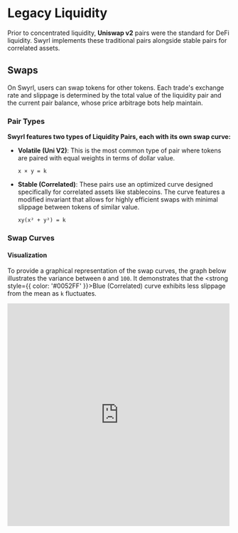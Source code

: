 # Legacy Liquidity

Prior to concentrated liquidity, **Uniswap v2** pairs were the standard for DeFi liquidity. Swyrl implements these traditional pairs alongside stable pairs for correlated assets.

## Swaps

On Swyrl, users can swap tokens for other tokens. Each trade's exchange rate and slippage is determined by the total value of the liquidity pair and the current pair balance, whose price arbitrage bots help maintain.

### Pair Types

**Swyrl features two types of Liquidity Pairs, each with its own swap curve:**

- **Volatile (Uni V2)**: This is the most common type of pair where tokens are paired with equal weights in terms of dollar value.

  ```
  x × y = k
  ```

- **Stable (Correlated)**: These pairs use an optimized curve designed specifically for correlated assets like stablecoins. The curve features a modified invariant that allows for highly efficient swaps with minimal slippage between tokens of similar value.

  ```
  xy(x² + y²) = k
  ```

### Swap Curves

#### Visualization

To provide a graphical representation of the swap curves, the graph below illustrates the variance between `0` and `100`. It demonstrates that the <strong style={{ color: '#0052FF' }}>Blue</strong> (Correlated) curve exhibits less slippage from the mean as `k` fluctuates.


<div style={{ textAlign: 'center', margin: '1em 0' }}>
  <iframe
    src="https://www.desmos.com/calculator/emuoc4kj4s?embed"
    width="500"
    height="500"
    style={{
      border: '1px solid #ccc',
      display: 'block',
      margin: '0 auto',
    }}
    frameBorder="0"
  />
  <span
    style={{
      display: 'block',
      fontSize: '0.9em',
      color: '#666',
      marginTop: '0.5em',
    }}
  >
    <strong style={{ color: '#0052FF' }}>Blue</strong> = Correlated Curve,&nbsp;
    <strong style={{ color: '#000' }}>Black</strong> = Volatile Swap Curve
  </span>
</div>



### Fee Structure

Fees are adjustable if required, and typically range from:

- Volatile **(0.2-2%)**
- Correlated **(0.001%-0.03%)**
- Native **(1%-3%)**.

The theoretical **MIN** and **MAX** for legacy fees is **(0.01 &lt;= Fee &lt;= 5000bps)**. This means the minimum fee is **0.0001%**, and the highest is **50.00%**.


## Pairs

In the s33 model, liquidity providers stake their LP tokens in a gauge to earn emissions from Swyrl. Swyrl encourages liquidity provision with incentives. The more votes allocated to a liquidity pair by xSWYRL voters, the more SWYRL that will be emitted to the gauge in the following epoch.

### Rewards & Incentives

Legacy pairs can be staked to earn emissions and liquidity incentives. Once you have the LP tokens, you can deposit them within their corresponding gauge (if the pair is whitelisted), and start earning rewards in real-time! If the pair does not have a gauge, **swap fees are directly auto-compounded directly into the pair.**
